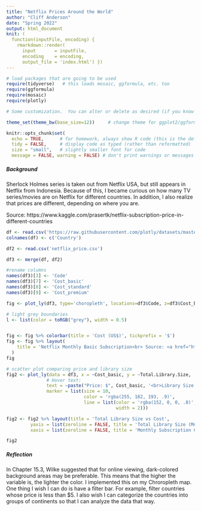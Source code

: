```yaml
---
title: "Netflix Prices Around the World"
author: "Cliff Anderson"
date: "Spring 2022"
output: html_document
knit: (
  function(inputFile, encoding) { 
    rmarkdown::render( 
      input       = inputFile, 
      encoding    = encoding, 
      output_file = 'index.html') })
---
```


```r
# load packages that are going to be used
require(tidyverse)   # this loads mosaic, ggformula, etc. too
require(ggformula)
require(mosaic)
require(plotly)

# Some customization.  You can alter or delete as desired (if you know what you are doing).

theme_set(theme_bw(base_size=12))     # change theme for ggplot2/ggformula

knitr::opts_chunk$set(
  echo = TRUE,      # for homework, always show R code (this is the default)
  tidy = FALSE,     # display code as typed (rather than reformatted)
  size = "small",   # slightly smaller font for code
  message = FALSE, warning = FALSE) # don't print warnings or messages in compiled document. So you MUST check them in RStudio!
```


##### Background
Sherlock Holmes series is taken out from Netflix USA, but still appears in Netflix from Indonesia. Because of this, I became curious on how many TV series/movies are on Netflix for different countries. In addition, I also realize that prices are different, depending on where you are. 

Source: https://www.kaggle.com/prasertk/netflix-subscription-price-in-different-countries 

```r
df <- read.csv('https://raw.githubusercontent.com/plotly/datasets/master/2014_world_gdp_with_codes.csv')
colnames(df) <- c('Country')

df2 <- read.csv('netflix_price.csv')

df3 <- merge(df, df2)

#rename columns
names(df3)[3] <- 'Code'
names(df3)[7] <- 'Cost_basic'
names(df3)[8] <- 'Cost_standard'
names(df3)[9] <- 'Cost_premium'
```





```r
fig <- plot_ly(df3, type='choropleth', locations=df3$Code, z=df3$Cost_basic, text=df3$Country, colorscale="Blues")

# light grey boundaries
l <- list(color = toRGB("grey"), width = 0.5)


fig <- fig %>% colorbar(title = 'Cost (US$)', tickprefix = '$')
fig <- fig %>% layout(
    title = 'Netflix Monthly Basic Subscription<br> Source: <a href="https://www.kaggle.com/prasertk/netflix-subscription-price-in-different-countries">Kaggle</a>'
  )
fig
```



```r
# scatter plot comparing price and library size
fig2 <- plot_ly(data = df3, x = ~Cost_basic, y = ~Total.Library.Size,
               # Hover text:
               text = ~paste("Price: $", Cost_basic, '<br>Library Size:', Total.Library.Size, "<br>Country:", Country),
               marker = list(size = 10,
                             color = 'rgba(255, 182, 193, .9)',
                             line = list(color = 'rgba(152, 0, 0, .8)',
                                         width = 2)))

fig2 <- fig2 %>% layout(title = 'Total Library Size vs Cost',
         yaxis = list(zeroline = FALSE, title = 'Total Library Size (Movie + TV Show)'),
         xaxis = list(zeroline = FALSE, title = 'Monthly Subscription Cost $'))

fig2
```

##### Reflection
In Chapter 15.3, Wilke suggested that for online viewing, dark-colored background areas may be preferable. This means that the higher the variable is, the lighter the color. I implemented this on my Chroropleth map. 
One thing I wish I can do is have a filter bar. For example, filter countries whose price is less than $5. I also wish I can categorize the countries into groups of continents so that I can analyze the data that way. 
  
